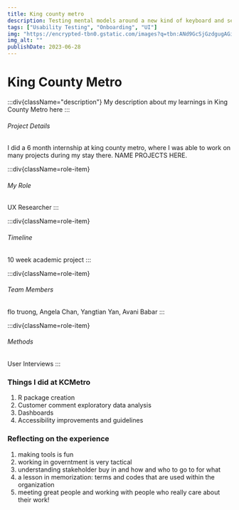 ```yaml
---
title: King county metro
description: Testing mental models around a new kind of keyboard and search interface
tags: ["Usability Testing", "Onboarding", "UI"]
img: "https://encrypted-tbn0.gstatic.com/images?q=tbn:ANd9GcSjGzdgugAGiD6iO8_mmcyaZchDseFR-LrJHg&s"
img_alt: ""
publishDate: 2023-06-28
---
```


<FullWidthSection>

# King County Metro 

:::div{className="description"}
My description about my learnings in King County Metro here 
:::


###### Project Details
I did a 6 month internship at king county metro, where I was able to work on many projects during my stay there. NAME PROJECTS HERE. 
<div class='roles'>

:::div{className=role-item}
###### My Role
UX Researcher
:::

:::div{className=role-item}
###### Timeline
10 week academic project
:::

:::div{className=role-item}
###### Team Members
flo truong, 
Angela Chan, Yangtian Yan, Avani Babar
:::


:::div{className=role-item}
###### Methods
User Interviews
:::
</div>
</FullWidthSection>

### Things I did at KCMetro 
1. R package creation 
2. Customer comment exploratory data analysis 
3. Dashboards 
4. Accessibility improvements and guidelines 

### Reflecting on the experience
1. making tools is fun 
2. working in governtment is very tactical 
3. understanding stakeholder buy in and how and who to go to for what 
4. a lesson in memorization: terms and codes that are used within the organization 
6. meeting great people and working with people who really care about their work! 
